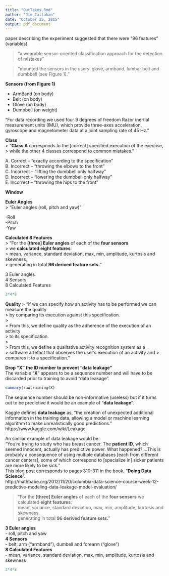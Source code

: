 ```yaml
---
title: "OutTakes.Rmd"
author: "Jim Callahan"
date: "October 25, 2015"
output: pdf_document
---
```


paper describing the experiment suggested that there were "96 features" (variables).

> "a wearable sensor-oriented classification approach for the detection of mistakes"  

> "mounted the sensors in the users' glove, armband, lumbar belt and
> dumbbell (see Figure 1)."

**Sensors  (from Figure 1)**  

- ArmBand (on body)  
- Belt (on body)  
- Glove (on body)  
- Dumbbell (on weight)  

"For data recording we used four 9 degrees of freedom Razor
inertial measurement units (IMU), 
which provide three-axes acceleration, gyroscope and magnetometer data at a joint
sampling rate of 45 Hz."

**Class**  
> "**Class A** corresponds to the [correct] specified execution of the exercise,  
> while the other 4 classes correspond to common mistakes."  
  
A. Correct -- "exactly according to the specification"  
B. Incorrect -- "throwing the elbows to the front"  
C. Incorrect -- "lifting the dumbbell only halfway"  
D. Incorrect -- "lowering the dumbbell only halfway"  
E. Incorrect -- "throwing the hips to the front"  
  
  

**Window**  


**Euler Angles**  
> "Euler angles (roll, pitch and yaw)"  

-Roll  
-Pitch  
-Yaw  

**Calculated 8 Features**  
> "For the **[three] Euler angles** of each of the **four sensors**  
> we **calculated eight features**:  
> mean, variance, standard deviation, max, min, amplitude, kurtosis and skewness,  
> generating in total **96 derived feature sets.**"  

3 Euler angles  
4 Sensors  
8 Calculated Features  

```r
3*4*8
```




**Quality**
> "if we can specify how an activity has to be performed we can measure the quality  
> by comparing its execution against this specification.  
>  
> From this, we define quality as the adherence of the execution of an activity  
> to its specification.  
>  
> From this, we define a qualitative activity recognition system as a   
> software artefact that observes the user's execution of an activity and
> compares it to a specification."


**Drop "X" the ID number to prevent "data leakage"**  
The variable "**X**" appears to be a sequence number and will have to be discarded prior
to training to avoid "data leakage".  

```r
summary(rawtraining$X)
```


The sequence number should be non-informative (useless) but if it turns out to be predictive it would be an example of "**data leakage**".  
  
  
Kaggle defines **data leakage** as, "the creation of unexpected additional information 
in the training data, allowing a model or machine learning algorithm to make unrealistically 
good predictions."  
https://www.kaggle.com/wiki/Leakage

An similar example of data leakage would be:  
"You’re trying to study who has breast cancer.  The **patient ID**, which seemed 
innocent, actually has predictive power. What happened?  ...This is probably a 
consequence of using multiple databases [each from different cancer centers], some 
of which correspond to [specialize in] sicker patients are more likely to be sick."  
This blog post corresponds to pages 310-311 in the book, "**Doing Data Science**".  
http://mathbabe.org/2012/11/20/columbia-data-science-course-week-12-predictive-modeling-data-leakage-model-evaluation/



> "For the **[three] Euler angles** of each of the **four sensors**  we  calculated 
> **eight features**:   
> mean, variance, standard deviation, max, min, amplitude, kurtosis and skewness,  
> generating in total **96 derived feature sets.**"  
    
**3 Euler angles**  
  - roll, pitch and yaw    
**4 Sensors**  
  - belt, arm ("armband"), dumbell and forearm ("glove")  
**8 Calculated Features**  
  - mean, variance, standard deviation, max, min, amplitude, kurtosis and skewness     
  
```r
3*4*8
```
